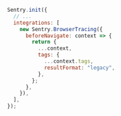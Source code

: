 ```javascript
Sentry.init({
  // ...
  integrations: [
    new Sentry.BrowserTracing({
      beforeNavigate: context => {
        return {
          ...context,
          tags: {
            ...context.tags,
            resultFormat: "legacy",
          },
        };
      },
    }),
  ],
});
```
